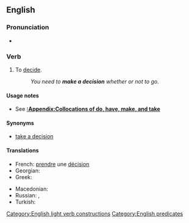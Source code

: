==English==

===Pronunciation===
* {{audio|En-au-make a decision.ogg|Audio (AU)|lang=en}}

===Verb===
{{head|en|verb}}

# {{lb|en|intransitive|idiomatic}} To [[decide]].
#: ''You need to '''make a decision''' whether or not to go.''

====Usage notes====
* See '''[[:Appendix:Collocations of do, have, make, and take]]'''

====Synonyms====
* {{sense|decide}} [[take a decision]] {{qualifier|much less common, especially in US}}

====Translations====
{{trans-top|to decide}}
* French: [[prendre]] une [[décision]]
* Georgian: {{t|ka|გადაწყვეტილების მიღება}}
* Greek: {{t|el|παίρνω απόφαση}}
{{trans-mid}}
* Macedonian: {{t|mk|носам одлука|tr=nósam ódluka|sc=Cyrl}}
* Russian: {{t+|ru|приня́ть реше́ние}}, {{t+|ru|решить}}
* Turkish: {{t+|tr|karar vermek}}
{{trans-bottom}}

[[Category:English light verb constructions]]
[[Category:English predicates]]